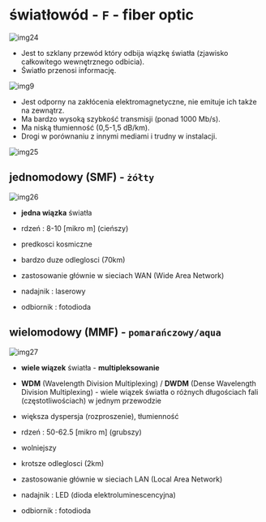 # światłowód - `F` - fiber optic

![img24](/lab1/img/img24.webp)

- Jest to szklany przewód który odbija wiązkę światła (zjawisko całkowitego wewnętrznego odbicia).
- Światło przenosi informację.

![img9](/lab1/img/img9.webp)

- Jest odporny na zakłócenia elektromagnetyczne, nie emituje ich także na zewnątrz.
- Ma bardzo wysoką szybkość transmisji (ponad 1000 Mb/s).
- Ma niską tłumienność (0,5-1,5 dB/km).
- Drogi w porównaniu z innymi mediami i trudny w instalacji.

![img25](/lab1/img/img25.webp)

## jednomodowy (SMF) - `żółty`

![img26](/lab1/img/img26.webp)

- **jedna wiązka** światła
- rdzeń : 8-10 [mikro m] (cieńszy)
- predkosci kosmiczne
- bardzo duze odleglosci (70km)
- zastosowanie głównie w sieciach WAN (Wide Area Network)

- nadajnik : laserowy
- odbiornik : fotodioda

## wielomodowy (MMF) - `pomarańczowy/aqua`

![img27](/lab1/img/img27.webp)

- **wiele wiązek** światła - **multipleksowanie**
- **WDM** (Wavelength Division Multiplexing) / **DWDM** (Dense Wavelength Division Multiplexing) - wiele wiązek światła o różnych długościach fali (częstotliwościach) w jednym przewodzie
- większa dyspersja (rozproszenie), tłumienność
- rdzeń : 50-62.5 [mikro m] (grubszy)
- wolniejszy
- krotsze odleglosci (2km)
- zastosowanie głównie w sieciach LAN (Local Area Network)

- nadajnik : LED (dioda elektroluminescencyjna)
- odbiornik : fotodioda
